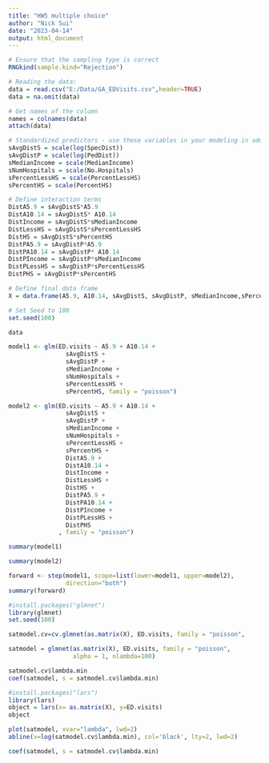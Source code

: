 ```yaml
---
title: "HW5 multiple choice"
author: "Nick Sui"
date: "2023-04-14"
output: html_document
---
```


```r

# Ensure that the sampling type is correct
RNGkind(sample.kind="Rejection")

# Reading the data: 
data = read.csv("E:/Data/GA_EDVisits.csv",header=TRUE) 
data = na.omit(data)

# Get names of the column 
names = colnames(data) 
attach(data)

# Standardized predictors - use these variables in your modeling in addition to the predictors A5.9, A10.14
sAvgDistS = scale(log(SpecDist)) 
sAvgDistP = scale(log(PedDist))
sMedianIncome = scale(MedianIncome) 
sNumHospitals = scale(No.Hospitals)
sPercentLessHS = scale(PercentLessHS) 
sPercentHS = scale(PercentHS)

# Define interaction terms
DistA5.9 = sAvgDistS*A5.9 
DistA10.14 = sAvgDistS* A10.14
DistIncome = sAvgDistS*sMedianIncome 
DistLessHS = sAvgDistS*sPercentLessHS
DistHS = sAvgDistS*sPercentHS 
DistPA5.9 = sAvgDistP*A5.9
DistPA10.14 = sAvgDistP* A10.14 
DistPIncome = sAvgDistP*sMedianIncome
DistPLessHS = sAvgDistP*sPercentLessHS 
DistPHS = sAvgDistP*sPercentHS

# Define final data frame
X = data.frame(A5.9, A10.14, sAvgDistS, sAvgDistP, sMedianIncome,sPercentLessHS,sPercentHS, sNumHospitals,DistA5.9, DistA10.14, DistIncome,DistLessHS, DistHS, DistPA5.9, DistPA10.14, DistPIncome,DistPLessHS, DistPHS)

# Set Seed to 100
set.seed(100)
```

```r
data
```

```r
model1 <- glm(ED.visits ~ A5.9 + A10.14 + 
                sAvgDistS + 
                sAvgDistP +
                sMedianIncome +
                sNumHospitals +
                sPercentLessHS +
                sPercentHS, family = "poisson")

model2 <- glm(ED.visits ~ A5.9 + A10.14 + 
                sAvgDistS + 
                sAvgDistP +
                sMedianIncome +
                sNumHospitals +
                sPercentLessHS +
                sPercentHS +
                DistA5.9 +
                DistA10.14 +
                DistIncome +
                DistLessHS +
                DistHS +
                DistPA5.9 +
                DistPA10.14 +
                DistPIncome +
                DistPLessHS +
                DistPHS 
              , family = "poisson")

```

```r
summary(model1)
```

```r
summary(model2)
```

```r
forward <- step(model1, scope=list(lower=model1, upper=model2),
                direction="both")
summary(forward)
```

```r
#install.packages("glmnet")
library(glmnet) 
set.seed(100)

satmodel.cv=cv.glmnet(as.matrix(X), ED.visits, family = "poisson",                      alpha=1, nfolds=10, type ="deviance")

satmodel = glmnet(as.matrix(X), ED.visits, family = "poisson", 
                  alpha = 1, nlambda=100)

satmodel.cv$lambda.min
coef(satmodel, s = satmodel.cv$lambda.min)

```

```r
#install.packages("lars")
library(lars)
object = lars(x= as.matrix(X), y=ED.visits)
object
```

```r

plot(satmodel, xvar="lambda", lwd=2)
abline(v=log(satmodel.cv$lambda.min), col='black', lty=2, lwd=2)
```

```r
coef(satmodel, s = satmodel.cv$lambda.min)
```
